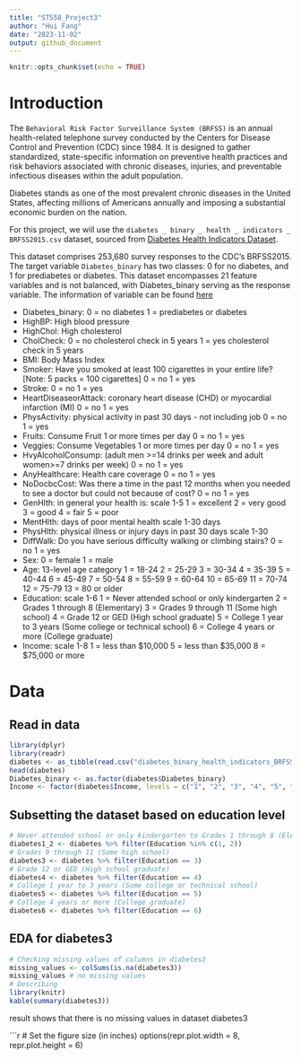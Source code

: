 ```yaml
---
title: "ST558_Project3"
author: "Hui Fang"
date: "2023-11-02"
output: github_document
---
```


```r
knitr::opts_chunk$set(echo = TRUE)
```

# Introduction

The `Behavioral Risk Factor Surveillance System (BRFSS)` is an annual health-related telephone survey conducted by the Centers for Disease Control and Prevention (CDC) since 1984. It is designed to gather standardized, state-specific information on preventive health practices and risk behaviors associated with chronic diseases, injuries, and preventable infectious diseases within the adult population.

Diabetes stands as one of the most prevalent chronic diseases in the United States, affecting millions of Americans annually and imposing a substantial economic burden on the nation. 

For this project, we will use the `diabetes _ binary _ health _ indicators _ BRFSS2015.csv` dataset, sourced from [Diabetes Health Indicators Dataset](https://www.kaggle.com/datasets/alexteboul/diabetes-health-indicators-dataset/).

This dataset comprises 253,680 survey responses to the CDC's BRFSS2015. The target variable `Diabetes_binary` has two classes: 0 for no diabetes, and 1 for prediabetes or diabetes. This dataset encompasses 21 feature variables and is not balanced, with Diabetes_binary serving as the response variable. The information of variable can be found [here](https://www.kaggle.com/datasets/alexteboul/diabetes-health-indicators-dataset/?select=diabetes_binary_health_indicators_BRFSS2015.csv)  

+ Diabetes_binary: 0 = no diabetes 1 = prediabetes or diabetes  
+ HighBP: High blood pressure  
+ HighChol: High cholesterol   
+ CholCheck: 0 = no cholesterol check in 5 years 1 = yes cholesterol check in 5 years  
+ BMI: Body Mass Index   
+ Smoker: Have you smoked at least 100 cigarettes in your entire life? [Note: 5 packs = 100 cigarettes] 0 = no 1 = yes  
+ Stroke: 0 = no 1 = yes  
+ HeartDiseaseorAttack: coronary heart disease (CHD) or myocardial infarction (MI) 0 = no 1 = yes  
+ PhysActivity: physical activity in past 30 days - not including job 0 = no 1 = yes   
+ Fruits: Consume Fruit 1 or more times per day 0 = no 1 = yes  
+ Veggies: Consume Vegetables 1 or more times per day 0 = no 1 = yes  
+ HvyAlcoholConsump: (adult men >=14 drinks per week and adult women>=7 drinks per week) 0 = no 1 = yes  
+ AnyHealthcare: Health care coverage 0 = no 1 = yes  
+ NoDocbcCost: Was there a time in the past 12 months when you needed to see a doctor but could not because of cost? 0 = no 1 = yes  
+ GenHlth: in general your health is: scale 1-5 1 = excellent 2 = very good 3 = good 4 = fair 5 = poor  
+ MentHlth: days of poor mental health scale 1-30 days  
+ PhysHlth: physical illness or injury days in past 30 days scale 1-30  
+ DiffWalk: Do you have serious difficulty walking or climbing stairs? 0 = no 1 = yes  
+ Sex: 0 = female 1 = male  
+ Age: 13-level age category 1 = 18-24 2 = 25-29 3 = 30-34 4 = 35-39 5 = 40-44 6 = 45-49 7 = 50-54 8 = 55-59 9 = 60-64 10 = 65-69 11 = 70-74 12 = 75-79 13 = 80 or older  
+ Education: scale 1-6 1 = Never attended school or only kindergarten 2 = Grades 1 through 8 (Elementary) 3 = Grades 9 through 11 (Some high school) 4 = Grade 12 or GED (High school graduate) 5 = College 1 year to 3 years (Some college or technical school) 6 = College 4 years or more (College graduate)  
+ Income: scale 1-8 1 = less than $10,000 5 = less than $35,000 8 = $75,000 or more  

# Data
## Read in data
```r
library(dplyr)
library(readr)
diabetes <- as_tibble(read.csv("diabetes_binary_health_indicators_BRFSS2015.csv", header = TRUE))
head(diabetes)
Diabetes_binary <- as.factor(diabetes$Diabetes_binary)
Income <- factor(diabetes$Income, levels = c("1", "2", "3", "4", "5", "6", "7", "8"))
```

## Subsetting the dataset based on education level

```r
# Never attended school or only kindergarten to Grades 1 through 8 (Elementary)
diabetes1_2 <- diabetes %>% filter(Education %in% c(1, 2))
# Grades 9 through 11 (Some high school) 
diabetes3 <- diabetes %>% filter(Education == 3)
# Grade 12 or GED (High school graduate) 
diabetes4 <- diabetes %>% filter(Education == 4)
# College 1 year to 3 years (Some college or technical school) 
diabetes5 <- diabetes %>% filter(Education == 5)
# College 4 years or more (College graduate) 
diabetes6 <- diabetes %>% filter(Education == 6)
```

## EDA for diabetes3
```r
# Checking missing values of columns in diabetes3
missing_values <- colSums(is.na(diabetes3))
missing_values # no missing values
# Describing 
library(knitr)
kable(summary(diabetes3))
```
result shows that there is no missing values in dataset diabetes3

```r
# Set the figure size (in inches)
options(repr.plot.width = 8, repr.plot.height = 6)